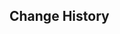 {{Genius Invokation TCG Stage
|title        = Frost Operative's Greeting
|type         = Friendly Fracas
|group        = Tavern Challenge
|character    = Little Rose
|requirement  = 5
|introduction = "Meow~" "Our Fontainian cat guests often say that the Frost Operatives do not just handle their blades with grace, for they are unfailing in decorum, elegant and gentle. They will always greet cats they meet on the road, and will sometimes even respond to a cat's calls~"<br>{{color|bp|Special Rule: "Frost Operative" starts with the Talent Card "Rimeflow Rapier" equipped.}}
|objective_1  = Achieve victory
|reward_1     = Frost Operative*1
|objective_2  = Achieve victory within 5 Rounds
|reward_2     = Rimeflow Rapier*1
|objective_3  = Achieve victory with characters defeated less than twice during the battle
|reward_3     = Rimeflow Rapier*1
|lineup       = Frost Operative;Frost Operative
|action       = 
|reserve      = 
}}
<!--
==Dialogue==
{{Transclude|Genius Invokation TCG/Stage/Little Rose/Frost Operative's Greeting}}
-->
==Change History==
{{Change History|4.8}}